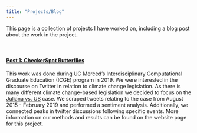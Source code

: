 ```yaml
---
title: "Projects/Blog"
---
```


This page is a collection of projects I have worked on, including a blog post about the work in the project. 
<br> 
<br> 
<br> 


#### <span style="text-decoration:underline">Post 1: [CheckerSpot Butterflies](https://yumaryvasquez.github.io/CheckerSpotButterflies/)</span>

This work was done during UC Merced's Interdisciplinary Computational Graduate Education (ICGE) program in 2019. We were interested in the discourse on Twitter in relation to climate change legislation. As there is many different climate change-based legislation we decided to focus on the [Juliana vs. US](https://www.youthvgov.org/our-case) case. We scraped tweets relating to the case from August 2015 - February 2019 and performed a sentiment analysis. Additionally, we connected peaks in twitter discussions following specific events. More information on our methods and results can be found on the website page for this project.

